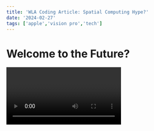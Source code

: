 ```yaml
---
title: 'WLA Coding Article: Spatial Computing Hype?'
date: '2024-02-27'
tags: ['apple','vision pro','tech']
---
```

# Welcome to the Future?

<Video id="i-tjPmjq-CM" />

## Apple Vision Pro First Impressions

Wow! Is the future truly here? After my Apple Vision Pro demo, I can definitely say I am feeling more open to the possibilities of a new world. My first few seconds reminded me of my first Ipod Shuffle, Ipod Nano, Macbook, Iphone and the list goes on lol.

Initially, my thoughts began to wander to all the possible use cases this product would be suitable for. Which directions could this possibly go in? 

### Use Cases:
- Education (Immersive learning will aid visual learners so much more!)
- Sports (Now you can sit courtside/fieldside for big games!)
- Movies (Imagine being apart of your favorite action films!)
- Software Development (This could change how we build software in real time!)

So many more to look forward to and it has honestly inspired me to sharpen up on my Swift programming / Unity / Unreal Engine skills.

### Unintended Consequences?

Whenever I examine a new product or idea, I can always hear my old Economics professor yelling, "Beware of unintended consequences!!". As a very cynical programmer, it is quite easy for me to imagine what can go wrong. We could easily be setting the stage for a new dystopian series or Sci Fi film, which I'm not against lol!

Even so, I'm very excited for what the future holds in the realm of Spatial Computing. Besides, Apple is going to have to make their price pretty accessible for this to reach every home in the world.

Until then. . .
